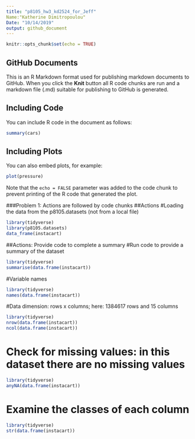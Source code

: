 ```yaml
---
title: "p8105_hw3_kd2524_for_Jeff"
Name:"Katherine Dimitropoulou"
Date: "10/14/2019"
output: github_document
---
```


```r
knitr::opts_chunk$set(echo = TRUE)
```

## GitHub Documents

This is an R Markdown format used for publishing markdown documents to GitHub. When you click the **Knit** button all R code chunks are run and a markdown file (.md) suitable for publishing to GitHub is generated.

## Including Code

You can include R code in the document as follows:

```r
summary(cars)
```

## Including Plots

You can also embed plots, for example:

```r
plot(pressure)
```

Note that the `echo = FALSE` parameter was added to the code chunk to prevent printing of the R code that generated the plot.

###Problem 1: Actions are followed by code chunks
##Actions
#Loading the data from the p8105.datasets (not from a local file)
```r
library(tidyverse)
library(p8105.datasets)
data_frame(instacart) 
```
##Actions: Provide code to complete a summary
#Run code to provide a summary of the dataset
```r
library(tidyverse)
summarise(data.frame(instacart))
```
#Variable names
```r
library(tidyverse)
names(data.frame(instacart))   
```
#Data dimension: rows x columns; here: 1384617 rows and 15 columns
```r
library(tidyverse)
nrow(data.frame(instacart))
ncol(data.frame(instacart))
```
# Check for missing values: in this dataset there are no missing values
```r
library(tidyverse)
anyNA(data.frame(instacart))
```
# Examine the classes of each column
```r
library(tidyverse)
str(data.frame(instacart))
```


